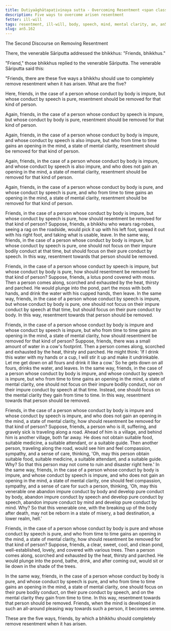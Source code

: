 ```yaml
---
title: Dutiyaāghātapaṭivinaya sutta - Overcoming Resentment <span class="text-sm">(Second)</span>
description: Five ways to overcome arisen resentment
fetter: ill-will
tags: resentment, ill-will, body, speech, mind, mental clarity, an, an5
slug: an5.162
---
```


The Second Discourse on Removing Resentment

There, the venerable Sāriputta addressed the bhikkhus: "Friends, bhikkhus."

"Friend," those bhikkhus replied to the venerable Sāriputta. The venerable Sāriputta said this:

"Friends, there are these five ways a bhikkhu should use to completely remove resentment when it has arisen. What are the five?

Here, friends, in the case of a person whose conduct by body is impure, but whose conduct by speech is pure, resentment should be removed for that kind of person.

Again, friends, in the case of a person whose conduct by speech is impure, but whose conduct by body is pure, resentment should be removed for that kind of person.

Again, friends, in the case of a person whose conduct by body is impure, and whose conduct by speech is also impure, but who from time to time gains an opening in the mind, a state of mental clarity, resentment should be removed for that kind of person.

Again, friends, in the case of a person whose conduct by body is impure, and whose conduct by speech is also impure, and who does not gain an opening in the mind, a state of mental clarity, resentment should be removed for that kind of person.

Again, friends, in the case of a person whose conduct by body is pure, and whose conduct by speech is pure, and who from time to time gains an opening in the mind, a state of mental clarity, resentment should be removed for that kind of person.

Friends, in the case of a person whose conduct by body is impure, but whose conduct by speech is pure, how should resentment be removed for that kind of person? Suppose, friends, a bhikkhu who wears rag-robes, seeing a rag on the roadside, would pick it up with his left foot, spread it out with his right foot, and taking what is usable, leave. In the same way, friends, in the case of a person whose conduct by body is impure, but whose conduct by speech is pure, one should not focus on their impure bodily conduct at that time, but should focus on their pure conduct by speech. In this way, resentment towards that person should be removed.

Friends, in the case of a person whose conduct by speech is impure, but whose conduct by body is pure, how should resentment be removed for that kind of person? Suppose, friends, a lotus pond covered with moss. Then a person comes along, scorched and exhausted by the heat, thirsty and parched. He would plunge into the pond, part the moss with both hands, and drink the water with his cupped hands, then leave. In the same way, friends, in the case of a person whose conduct by speech is impure, but whose conduct by body is pure, one should not focus on their impure conduct by speech at that time, but should focus on their pure conduct by body. In this way, resentment towards that person should be removed.

Friends, in the case of a person whose conduct by body is impure and whose conduct by speech is impure, but who from time to time gains an opening in the mind, a state of mental clarity, how should resentment be removed for that kind of person? Suppose, friends, there was a small amount of water in a cow's footprint. Then a person comes along, scorched and exhausted by the heat, thirsty and parched. He might think: 'If I drink this water with my hands or a cup, I will stir it up and make it undrinkable. Let me get down on all fours and drink it like a cow.' So he gets down on all fours, drinks the water, and leaves. In the same way, friends, in the case of a person whose conduct by body is impure, and whose conduct by speech is impure, but who from time to time gains an opening in the mind, a state of mental clarity, one should not focus on their impure bodily conduct, nor on their impure conduct by speech at that time. Instead, one should focus on the mental clarity they gain from time to time. In this way, resentment towards that person should be removed.

Friends, in the case of a person whose conduct by body is impure and whose conduct by speech is impure, and who does not gain an opening in the mind, a state of mental clarity, how should resentment be removed for that kind of person? Suppose, friends, a person who is ill, suffering, and gravely sick is traveling along a road. Ahead of him is a village, and behind him is another village, both far away. He does not obtain suitable food, suitable medicine, a suitable attendant, or a suitable guide. Then another person, traveling along the road, would see him and feel compassion, sympathy, and a sense of care, thinking, 'Oh, may this person obtain suitable food, suitable medicine, a suitable attendant, and a suitable guide. Why? So that this person may not come to ruin and disaster right here.' In the same way, friends, in the case of a person whose conduct by body is impure, and whose conduct by speech is impure, and who does not gain an opening in the mind, a state of mental clarity, one should feel compassion, sympathy, and a sense of care for such a person, thinking, 'Oh, may this venerable one abandon impure conduct by body and develop pure conduct by body, abandon impure conduct by speech and develop pure conduct by speech, abandon impure conduct by mind and develop pure conduct by mind. Why? So that this venerable one, with the breaking up of the body after death, may not be reborn in a state of misery, a bad destination, a lower realm, hell.'

Friends, in the case of a person whose conduct by body is pure and whose conduct by speech is pure, and who from time to time gains an opening in the mind, a state of mental clarity, how should resentment be removed for that kind of person? Suppose, friends, a clear, sweet, cool, and clean pond, well-established, lovely, and covered with various trees. Then a person comes along, scorched and exhausted by the heat, thirsty and parched. He would plunge into the pond, bathe, drink, and after coming out, would sit or lie down in the shade of the trees.

In the same way, friends, in the case of a person whose conduct by body is pure, and whose conduct by speech is pure, and who from time to time gains an opening in the mind, a state of mental clarity, one should focus on their pure bodily conduct, on their pure conduct by speech, and on the mental clarity they gain from time to time. In this way, resentment towards that person should be removed. Friends, when the mind is developed in such an all-around pleasing way towards such a person, it becomes serene.

These are the five ways, friends, by which a bhikkhu should completely remove resentment when it has arisen.